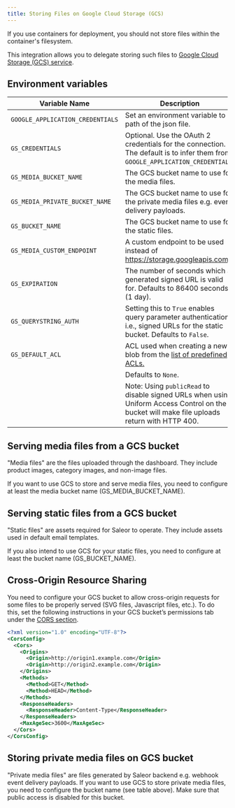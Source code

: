 ```yaml
---
title: Storing Files on Google Cloud Storage (GCS)
---
```


If you use containers for deployment, you should not store files within the container's filesystem.

This integration allows you to delegate storing such files to [Google Cloud Storage (GCS) service](https://django-storages.readthedocs.io/en/latest/backends/gcloud.html).

## Environment variables

| Variable Name                    | Description                                                                                                                                      |
| -------------------------------- | ------------------------------------------------------------------------------------------------------------------------------------------------ |
| `GOOGLE_APPLICATION_CREDENTIALS` | Set an environment variable to a path of the json file.                                                                                          |
| `GS_CREDENTIALS`                 | Optional. Use the OAuth 2 credentials for the connection. The default is to infer them from `GOOGLE_APPLICATION_CREDENTIALS`.                    |
| `GS_MEDIA_BUCKET_NAME`           | The GCS bucket name to use for the media files.                                                                                                  |
| `GS_MEDIA_PRIVATE_BUCKET_NAME`   | The GCS bucket name to use for the private media files e.g. event delivery payloads.
| `GS_BUCKET_NAME`                 | The GCS bucket name to use for the static files.                                                                                                 |
| `GS_MEDIA_CUSTOM_ENDPOINT`       | A custom endpoint to be used instead of https://storage.googleapis.com.                                                                          |
| `GS_EXPIRATION`                  | The number of seconds which a generated signed URL is valid for. Defaults to 86400 seconds (1 day).                                              |
| `GS_QUERYSTRING_AUTH`            | Setting this to `True` enables query parameter authentication, i.e., signed URLs for the static bucket. Defaults to `False`.                     |
| `GS_DEFAULT_ACL`                 | ACL used when creating a new blob from the [list of predefined ACLs.](https://cloud.google.com/storage/docs/access-control/lists#predefined-acl) |
|                                  | Defaults to `None`.                                                                                                                              |
|                                  | Note: Using `publicRead` to disable signed URLs when using Uniform Access Control on the bucket will make file uploads return with HTTP 400.     |

## Serving media files from a GCS bucket

"Media files" are the files uploaded through the dashboard. They include product images, category images, and non-image files.

If you want to use GCS to store and serve media files, you need to configure at least the media bucket name (GS_MEDIA_BUCKET_NAME).

## Serving static files from a GCS bucket

"Static files" are assets required for Saleor to operate. They include assets used in default email templates.

If you also intend to use GCS for your static files, you need to configure at least the bucket name (GS_BUCKET_NAME).

## Cross-Origin Resource Sharing

You need to configure your GCS bucket to allow cross-origin requests for some files to be properly served (SVG files, Javascript files, etc.). To do this, set the following instructions in your GCS bucket’s permissions tab under the [CORS section](https://cloud.google.com/storage/docs/xml-api/put-bucket-cors).

```xml
<?xml version="1.0" encoding="UTF-8"?>
<CorsConfig>
  <Cors>
    <Origins>
      <Origin>http://origin1.example.com</Origin>
      <Origin>http://origin2.example.com</Origin>
    </Origins>
    <Methods>
      <Method>GET</Method>
      <Method>HEAD</Method>
    </Methods>
    <ResponseHeaders>
      <ResponseHeader>Content-Type</ResponseHeader>
    </ResponseHeaders>
    <MaxAgeSec>3600</MaxAgeSec>
  </Cors>
</CorsConfig>
```

## Storing private media files on GCS bucket

"Private media files" are files generated by Saleor backend e.g. webhook event delivery payloads.
If you want to use GCS to store private media files, you need to configure the bucket name (see table above).
Make sure that public access is disabled for this bucket.
